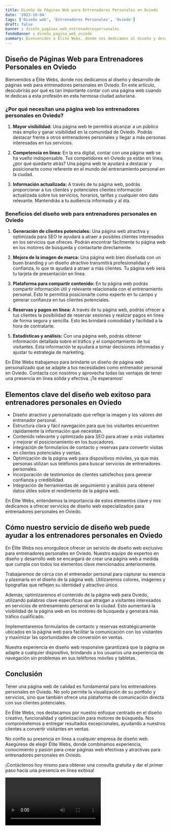 ```yaml
---
title: Diseño de Páginas Web para Entrenadores Personales en Oviedo
date: '2023-10-04'
tags: ['Diseño web', 'Entrenadores Personales', 'Oviedo']
draft: false
banner : diseño_paginas_web_entrenadorespersonales
fondoBanner : diseño_pagina_web_oviedo
summary: Bienvenidos a Élite Webs, donde nos dedicamos al diseño y desarrollo de páginas web para entrenadores personales en Oviedo. En este artículo, descubrirás por qué es tan importante contar con una página web cuando te dedicas a esta profesión en esta hermosa ciudad asturiana.
---
```


## Diseño de Páginas Web para Entrenadores Personales en Oviedo

Bienvenidos a Élite Webs, donde nos dedicamos al diseño y desarrollo de páginas web para entrenadores personales en Oviedo. En este artículo, descubrirás por qué es tan importante contar con una página web cuando te dedicas a esta profesión en esta hermosa ciudad asturiana.

### ¿Por qué necesitan una página web los entrenadores personales en Oviedo?

1. **Mayor visibilidad:** Una página web te permitirá alcanzar a un público más amplio y ganar visibilidad en la comunidad de Oviedo. Podrás destacar frente a otros entrenadores personales y llegar a más personas interesadas en tus servicios.

2. **Competencia en línea:** En la era digital, contar con una página web se ha vuelto indispensable. Tus competidores en Oviedo ya están en línea, ¿por qué quedarte atrás? Una página web te ayudará a destacar y posicionarte como referente en el mundo del entrenamiento personal en la ciudad.

3. **Información actualizada:** A través de tu página web, podrás proporcionar a tus clientes y potenciales clientes información actualizada sobre tus servicios, horarios, tarifas y cualquier otro dato relevante. Mantendrás a tu audiencia informada y al día.

### Beneficios del diseño web para entrenadores personales en Oviedo

1. **Generación de clientes potenciales:** Una página web atractiva y optimizada para SEO te ayudará a atraer a posibles clientes interesados en los servicios que ofreces. Podrán encontrar fácilmente tu página web en los motores de búsqueda y contactarte directamente.

2. **Mejora de la imagen de marca:** Una página web bien diseñada con un buen branding y un diseño atractivo transmitirá profesionalidad y confianza, lo que te ayudará a atraer a más clientes. Tu página web será tu tarjeta de presentación en línea.

3. **Plataforma para compartir contenido:** En tu página web podrás compartir información útil y relevante relacionada con el entrenamiento personal. Esto te permitirá posicionarte como experto en tu campo y generar confianza en tus clientes potenciales.

4. **Reservas y pagos en línea:** A través de tu página web, podrás ofrecer a tus clientes la posibilidad de reservar sesiones y realizar pagos en línea de forma segura y sencilla. Esto les brindará comodidad y facilidad a la hora de contratarte.

5. **Estadísticas y análisis:** Con una página web, podrás obtener información detallada sobre el tráfico y el comportamiento de tus visitantes. Esta información te ayudará a tomar decisiones informadas y ajustar tu estrategia de marketing.

En Élite Webs trabajamos para brindarte un diseño de página web personalizado que se adapte a tus necesidades como entrenador personal en Oviedo. Contacta con nosotros y aprovecha todas las ventajas de tener una presencia en línea sólida y efectiva. ¡Te esperamos!

<GifSeo />

<Cta />

## Elementos clave del diseño web exitoso para entrenadores personales en Oviedo

- Diseño atractivo y personalizado que refleje la imagen y los valores del entrenador personal.
- Estructura clara y fácil navegación para que los visitantes encuentren rápidamente la información que necesitan.
- Contenido relevante y optimizado para SEO para atraer a más visitantes y mejorar el posicionamiento en los buscadores.
- Integración de formularios de contacto y reservas para convertir visitas en clientes potenciales y ventas.
- Optimización de la página web para dispositivos móviles, ya que más personas utilizan sus teléfonos para buscar servicios de entrenadores personales.
- Incorporación de testimonios de clientes satisfechos para generar confianza y credibilidad.
- Integración de herramientas de seguimiento y análisis para obtener datos útiles sobre el rendimiento de la página web.

En Élite Webs, entendemos la importancia de estos elementos clave y nos dedicamos a ofrecer servicios de diseño web especializados para entrenadores personales en Oviedo.

## Cómo nuestro servicio de diseño web puede ayudar a los entrenadores personales en Oviedo

En Élite Webs nos enorgullece ofrecer un servicio de diseño web exclusivo para entrenadores personales en Oviedo. Nuestro equipo de expertos en diseño y desarrollo web se encargará de crear una página web a medida que cumpla con todos los elementos clave mencionados anteriormente.

Trabajaremos de cerca con el entrenador personal para capturar su esencia y plasmarla en el diseño de la página web. Utilizaremos colores, imágenes y tipografías que reflejen su identidad y atractivo único.

Además, optimizaremos el contenido de la página web para Oviedo, utilizando palabras clave específicas que atraigan a visitantes interesados en servicios de entrenamiento personal en la ciudad. Esto aumentará la visibilidad de la página web en los motores de búsqueda y generará más tráfico cualificado.

Implementaremos formularios de contacto y reservas estratégicamente ubicados en la página web para facilitar la comunicación con los visitantes y maximizar las oportunidades de conversión en ventas.

Nuestra experiencia en diseño web responsive garantizará que la página se adapte a cualquier dispositivo, brindando a los usuarios una experiencia de navegación sin problemas en sus teléfonos móviles y tabletas.

## Conclusión

Tener una página web de calidad es fundamental para los entrenadores personales en Oviedo. No solo permite la visualización de su portfolio y servicios, sino que también ofrece una plataforma de comunicación directa con sus clientes potenciales.

En Élite Webs, nos destacamos por nuestro enfoque centrado en el diseño creativo, funcionalidad y optimización para motores de búsqueda. Nos comprometemos a entregar resultados excepcionales, ayudando a nuestros clientes a convertir visitantes en ventas.

No confíe su presencia en línea a cualquier empresa de diseño web. Asegúrese de elegir Élite Webs, donde combinamos experiencia, conocimiento y pasión para crear páginas web efectivas y atractivas para entrenadores personales en Oviedo.

¡Contáctenos hoy mismo para obtener una consulta gratuita y dar el primer paso hacia una presencia en línea exitosa!

<Video />

<CtaBot job='Entrenadores Personales' city='Oviedo'/>

<Gmaps query='Oviedo+españa+maps' />